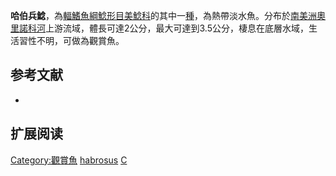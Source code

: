 {{Speciesbox
| name = 哈伯兵鯰
| image = Corydoras-habrosus-Männchen.jpeg
| image_width = 250px
| image_caption = 
| status = NE
| status_system = IUCN3.1
| genus = Corydoras
| species = habrosus
| authority = [[Weitzman|Weitzman]], 1960
| synonyms = 
}}

'''哈伯兵鯰'''，為[[輻鰭魚綱|輻鰭魚綱]][[鯰形目|鯰形目]][[美鯰科|美鯰科]]的其中一[[種|種]]，為熱帶淡水魚。分布於[[南美洲|南美洲]][[奧里諾科河|奧里諾科河]]上游流域，體長可達2公分，最大可達到3.5公分，棲息在底層水域，生活習性不明，可做為觀賞魚。

==参考文献==
*{{FishBase_species|genus=Corydoras|species=habrosus|year=2014|month=11}}

== 扩展阅读 ==
{{refbegin}}
{{wikispecies-inline|Corydoras habrosus|哈伯兵鯰}}
{{refend}}
{{Taxonbar|from=Q1851707}}

[[Category:觀賞魚|Category:觀賞魚]]
[[Category:兵鯰屬|habrosus]]
[[Category:1960年描述的魚類|C]]
